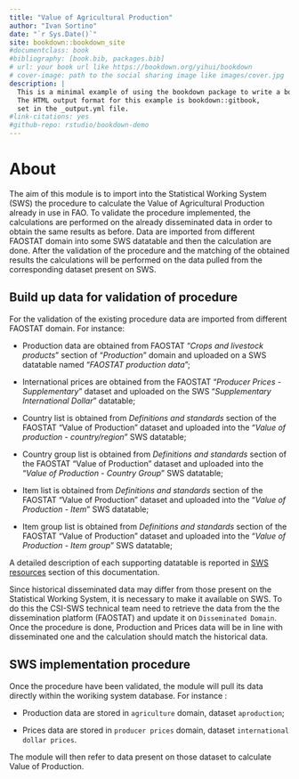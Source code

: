 ```yaml
--- 
title: "Value of Agricultural Production"
author: "Ivan Sortino"
date: "`r Sys.Date()`"
site: bookdown::bookdown_site
#documentclass: book
#bibliography: [book.bib, packages.bib]
# url: your book url like https://bookdown.org/yihui/bookdown
# cover-image: path to the social sharing image like images/cover.jpg
description: |
  This is a minimal example of using the bookdown package to write a book.
  The HTML output format for this example is bookdown::gitbook,
  set in the _output.yml file.
#link-citations: yes
#github-repo: rstudio/bookdown-demo
---
```


# About

The aim of this module is to import into the Statistical Working System (SWS) the procedure to calculate the Value of Agricultural Production already in use in FAO. 
To validate the procedure implemented, the calculations are performed on the already disseminated data in order to obtain the same results as before. Data are imported from different FAOSTAT domain into some SWS datatable and then the calculation are done. After the validation of the procedure and the matching of the obtained results the calculations will be performed on the data pulled from the corresponding dataset present on SWS.

## Build up data for validation of procedure

For the validation of the existing procedure data are imported from different FAOSTAT domain. For instance: 

  - Production data are obtained from FAOSTAT "_Crops and livestock products_" section of "_Production_" domain and uploaded on a SWS datatable named "_FAOSTAT production data_";
  
  - International prices are obtained from the FAOSTAT "_Producer Prices - Supplementary_" dataset and uploaded on the SWS "_Supplementary International Dollar_" datatable;
  
  - Country list is obtained from _Definitions and standards_ section of the FAOSTAT "Value of Production" dataset and uploaded into the "_Value of production - country/region_" SWS datatable;

  -  Country group list is obtained from _Definitions and standards_ section of the FAOSTAT "Value of Production" dataset and uploaded into the "_Value of Production - Country Group_" SWS datatable;

  - Item list is obtained from _Definitions and standards_ section of the FAOSTAT "Value of Production" dataset and uploaded into the "_Value of Production - Item_" SWS datatable;
  
  - Item group list is obtained from _Definitions and standards_ section of the FAOSTAT "Value of Production" dataset and uploaded into the "_Value of Production - Item group_" SWS datatable;
  
A detailed description of each supporting datatable is reported in [SWS resources](#resources) section of this documentation. 

Since historical disseminated data may differ from those present on the Statistical Working System, it is necessary to make it available on SWS. To do this the CSI-SWS technical team need to retrieve the data from the the dissemination platform (FAOSTAT) and update it on `Disseminated Domain`. Once the procedure is done, Production and Prices data will be in line with disseminated one and the calculation should match the historical data.

## SWS implementation procedure

Once the procedure have been validated, the module will pull its data directly within the woriking system database. For instance :

  - Production data are stored in  `agriculture` domain, dataset `aproduction`;
  
  - Prices data are stored in `producer prices` domain, dataset `international dollar prices`.
  
The module will then refer to data present on those dataset to calculate Value of Production.


